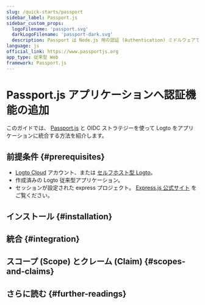 ```yaml
---
slug: /quick-starts/passport
sidebar_label: Passport.js
sidebar_custom_props:
  logoFilename: 'passport.svg'
  darkLogoFilename: 'passport-dark.svg'
  description: Passport は Node.js 用の認証 (Authentication) ミドルウェアです。
language: js
official_link: https://www.passportjs.org
app_type: 従来型 Web
framework: Passport.js
---
```




# Passport.js アプリケーションへ認証機能の追加

このガイドでは、 [Passport.js](https://www.passportjs.org/) と OIDC ストラテジーを使って Logto をアプリケーションに統合する方法を紹介します。

<GuideTip />

## 前提条件 \{#prerequisites}

- [Logto Cloud](https://cloud.logto.io) アカウント、または [セルフホスト型 Logto](/introduction/set-up-logto-oss)。
- 作成済みの Logto 従来型アプリケーション。
- セッションが設定された express プロジェクト。 [Express.js 公式サイト](https://expressjs.com/) をご覧ください。

## インストール \{#installation}

<Installation />

## 統合 \{#integration}

<Integration />

## スコープ (Scope) とクレーム (Claim) \{#scopes-and-claims}

<ScopesAndClaims />

## さらに読む \{#further-readings}

<FurtherReadings />
